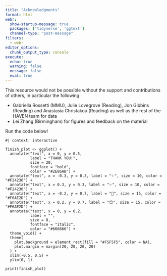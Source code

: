 ```yaml
---
title: "Acknowledgments"
format: html
webr: 
  show-startup-message: true
  packages: ['tidyverse', 'ggtext']
  channel-type: "post-message"
filters:
  - webr
editor_options: 
  chunk_output_type: console
execute:
  echo: true
  warning: false
  message: false
  eval: true
---
```


This resource would not be possible without the support and contributions of others, in particular the following:

- Gabriella Rossetti (MMU), Julie Lovegrove (Reading), Jon Gibbins (Reading) and Anastasia Christakou (Reading) as well as the rest of the HAVEN team for data
- Lei Zhang (Birmingham) for figures and feedback on the material


Run the code below!
```webr-r
#| context: interactive

finish_plot <- ggplot() +
  annotate("text", x = 0, y = 0.5, 
           label = "THANK YOU!", 
           size = 20, 
           fontface = "bold",
           color = "#2E86AB") +
  annotate("text", x = -0.3, y = 0.3, label = "✨", size = 10, color = "#F24236") +
  annotate("text", x = 0.3, y = 0.3, label = "✨", size = 10, color = "#F24236") +
  annotate("text", x = -0.2, y = 0.7, label = "🙏", size = 15, color = "#F6AE2D") +
  annotate("text", x = 0.2, y = 0.7, label = "😊", size = 15, color = "#F6AE2D") +
  annotate("text", x = 0, y = 0.2, 
           label = "", 
           size = 8, 
           fontface = "italic",
           color = "#666666") +
  theme_void() +
  theme(
    plot.background = element_rect(fill = "#F5F5F5", color = NA),
    plot.margin = margin(20, 20, 20, 20)
  ) +
  xlim(-0.5, 0.5) +
  ylim(0, 1)

print(finish_plot)
```